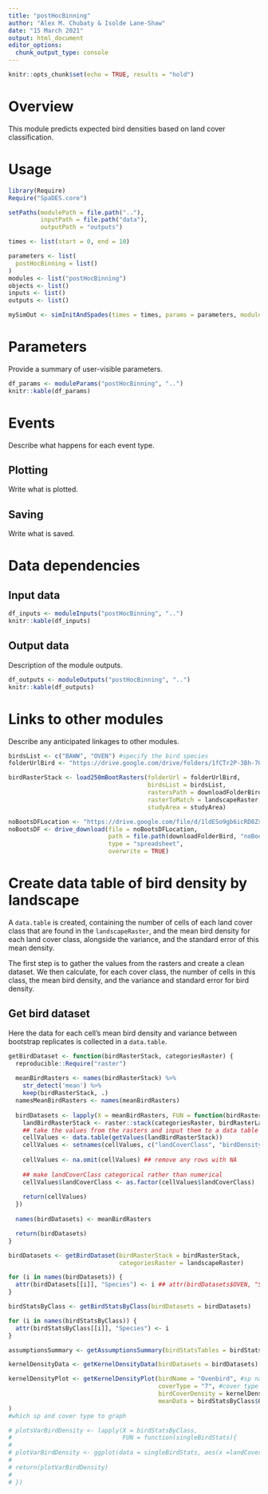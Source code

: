 ```yaml
---
title: "postHocBinning"
author: "Alex M. Chubaty & Isolde Lane-Shaw"
date: "15 March 2021"
output: html_document
editor_options: 
  chunk_output_type: console
---
```


```r
knitr::opts_chunk$set(echo = TRUE, results = "hold")
```

# Overview

This module predicts expected bird densities based on land cover classification.

# Usage

```r
library(Require)
Require("SpaDES.core")

setPaths(modulePath = file.path(".."),
         inputPath = file.path("data"),
         outputPath = "outputs")

times <- list(start = 0, end = 10)

parameters <- list(
  postHocBinning = list()
)
modules <- list("postHocBinning")
objects <- list()
inputs <- list()
outputs <- list()

mySimOut <- simInitAndSpades(times = times, params = parameters, modules = modules, objects = objects)
```
# Parameters

Provide a summary of user-visible parameters.

```r
df_params <- moduleParams("postHocBinning", "..")
knitr::kable(df_params)
```

# Events

Describe what happens for each event type.

## Plotting

Write what is plotted.

## Saving

Write what is saved.

# Data dependencies

## Input data

```r
df_inputs <- moduleInputs("postHocBinning", "..")
knitr::kable(df_inputs)
```

## Output data

Description of the module outputs.

```r
df_outputs <- moduleOutputs("postHocBinning", "..")
knitr::kable(df_outputs)
```

# Links to other modules

Describe any anticipated linkages to other modules.

<!-- TODO: move everything below here into module code, e.g. defaults -->

```r
birdsList <- c("BAWW", "OVEN") #specify the bird species
folderUrlBird <- "https://drive.google.com/drive/folders/1fCTr2P-3Bh-7Qh4W0SMJ_mT9rpsKvGEA" # give file location 

birdRasterStack <- load250mBootRasters(folderUrl = folderUrlBird,
                                       birdsList = birdsList,
                                       rastersPath = downloadFolderBird,
                                       rasterToMatch = landscapeRaster,
                                       studyArea = studyArea)

noBootsDFLocation <- "https://drive.google.com/file/d/1ldESo9gb6icRD8ZsuPgaEDSIwFjJEe4W"
noBootsDF <- drive_download(file = noBootsDFLocation, 
                            path = file.path(downloadFolderBird, "noBootsDF"),
                            type = "spreadsheet",
                            overwrite = TRUE)
```

# Create data table of bird density by landscape

A `data.table` is created, containing the number of cells of each land cover class that are found in the `landscapeRaster`, and the mean bird density for each land cover class, alongside the variance, and the standard error of this mean density. 

The first step is to gather the values from the rasters and create a clean dataset.
We then  calculate, for each cover class, the number of cells in this class, the mean bird density, and the variance and standard error for bird density. 

## Get bird dataset

Here the data for each cell's mean bird density and variance between bootstrap replicates is collected in a `data.table`.

```r
getBirdDataset <- function(birdRasterStack, categoriesRaster) {
  reproducible::Require("raster")
  
  meanBirdRasters <- names(birdRasterStack) %>%
    str_detect('mean') %>%
    keep(birdRasterStack, .)
  namesMeanBirdRasters <- names(meanBirdRasters)
  
  birdDatasets <- lapply(X = meanBirdRasters, FUN = function(birdRasterLayer) {
    landBirdRasterStack <- raster::stack(categoriesRaster, birdRasterLayer)
    ## take the values from the rasters and input them to a data table calledcellValues
    cellValues <- data.table(getValues(landBirdRasterStack))
    cellValues <- setnames(cellValues, c("landCoverClass", "birdDensity"))
    
    cellValues <- na.omit(cellValues) ## remove any rows with NA
    
    ## make landCoverClass categorical rather than numerical
    cellValues$landCoverClass <- as.factor(cellValues$landCoverClass) 
    
    return(cellValues)
  })
  
  names(birdDatasets) <- meanBirdRasters

  return(birdDatasets)
}
```

```r
birdDatasets <- getBirdDataset(birdRasterStack = birdRasterStack,
                               categoriesRaster = landscapeRaster)

for (i in names(birdDatasets)) {
  attr(birdDatasets[[i]], "Species") <- i ## attr(birdDatasets$OVEN, "Species")
}
```

```r
birdStatsByClass <- getBirdStatsByClass(birdDatasets = birdDatasets)

for (i in names(birdStatsByClass)) {
  attr(birdStatsByClass[[i]], "Species") <- i
}
```

```r
assumptionsSummary <- getAssumptionsSummary(birdStatsTables = birdStatsByClass)
```

```r
kernelDensityData <- getKernelDensityData(birdDatasets = birdDatasets)
```

```r
kernelDensityPlot <- getKernelDensityPlot(birdName = "Ovenbird", #sp name for title
                                          coverType = "7", #cover type name for title
                                          birdCoverDensity = kernelDensityData$OVEN$"7", #which kernel density cover type and bird species to plot
                                          meanData = birdStatsByClass$OVEN[7, meanBirdDensity] #show a red line with the mean density
)
#which sp and cover type to graph 
```

```r
# plotsVarBirdDensity <- lapply(X = birdStatsByClass,
#                               FUN = function(singleBirdStats){
#                                 
# plotVarBirdDensity <- ggplot(data = singleBirdStats, aes(x =landCoverClass, y = varBirdDensity)) + geom_bar(stat="identity")
# 
# return(plotVarBirdDensity)
# 
# })
```
